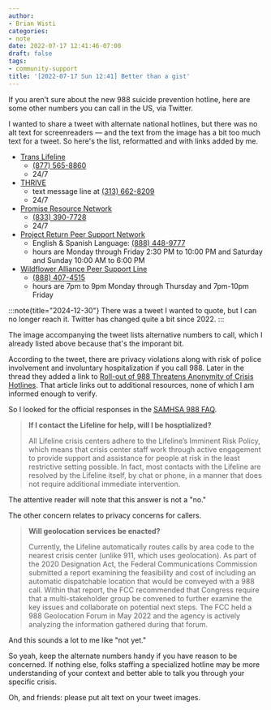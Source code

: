 ```yaml
---
author:
- Brian Wisti
categories:
- note
date: 2022-07-17 12:41:46-07:00
draft: false
tags:
- community-support
title: '[2022-07-17 Sun 12:41] Better than a gist'
---
```


If you aren't sure about the new 988 suicide prevention hotline, here are
some other numbers you can call in the US, via Twitter.

I wanted to share a tweet with alternate national hotlines, but there was no
alt text for screenreaders — and the text from the image has a bit too much
text for a tweet. So here's the list, reformatted and with links added by me.

- [Trans Lifeline][trans-lifeline]
  - [(877) 565-8860](tel:8775658860)
  - 24/7
- [THRIVE][thrive-lifeline]
  - text message line at [(313) 662-8209](sms:3136628209&body=THRIVE)
  - 24/7
- [Promise Resource Network][promise-network]
  - [(833) 390-7728](tel:8333907728)
  - 24/7 
- [Project Return Peer Support Network][project-return]
  - English & Spanish Language: [(888) 448-9777](tel:8884489777)
  - hours are Monday through Friday 2:30 PM to 10:00 PM and Saturday and Sunday 10:00 AM to 6:00 PM 
- [Wildflower Alliance Peer Support Line][wildflower-alliance]
  - [(888) 407-4515](tel:8884074515)
  - hours are 7pm to 9pm Monday through Thursday and 7pm-10pm Friday

[trans-lifeline]: https://translifeline.org
[thrive-lifeline]: https://thrivelifeline.org
[promise-network]: https://promiseresourcenetwork.org
[project-return]: https://prpsn.org/home-peer-support-network.html
[wildflower-alliance]: https://wildfloweralliance.org

:::note{title="2024-12-30"}
There was a tweet I wanted to quote, but I can no longer reach it.
Twitter has changed quite a bit since 2022.
:::

The image accompanying the tweet lists alternative numbers to call, which I
already listed above because that's the imporant bit.

According to the tweet, there are privacy violations along with risk of police
involvement and involuntary hospitalization if you call 988. Later in the
thread they added a link to [Roll-out of 988 Threatens Anonymity of Crisis
Hotlines][988-rollout]. That article links out to additional resources, none of
which I am informed enough to verify.

[988-rollout]: https://www.madinamerica.com/2022/01/roll-988-threatens-anonymity-crisis-hotlines/

So I looked for the official responses in the [SAMHSA 988 FAQ][988-faq].

[988-faq]: https://www.samhsa.gov/find-help/988/faqs

> **If I contact the Lifeline for help, will I be hosptialized?**
>
> All Lifeline crisis centers adhere to the Lifeline’s Imminent Risk Policy,
> which means that crisis center staff work through active engagement to
> provide support and assistance for people at risk in the least restrictive
> setting possible. In fact, most contacts with the Lifeline are resolved by
> the Lifeline itself, by chat or phone, in a manner that does not require
> additional immediate intervention.

The attentive reader will note that this answer is not a "no."

The other concern relates to privacy concerns for callers.

> **Will geolocation services be enacted?**
>
> Currently, the Lifeline automatically routes calls by area code to the
> nearest crisis center (unlike 911, which uses geolocation). As part of the
> 2020 Designation Act, the Federal Communications Commission submitted a
> report examining the feasibility and cost of including an automatic
> dispatchable location that would be conveyed with a 988 call. Within that
> report, the FCC recommended that Congress require that a multi-stakeholder
> group be convened to further examine the key issues and collaborate on
> potential next steps. The FCC held a 988 Geolocation Forum in May 2022 and
> the agency is actively analyzing the information gathered during that forum.

And this sounds a lot to me like "not yet."

So yeah, keep the alternate numbers handy if you have reason to be concerned.
If nothing else, folks staffing a specialized hotline may be more understanding
of your context and better able to talk you through your specific crisis.

Oh, and friends: please put alt text on your tweet images.
